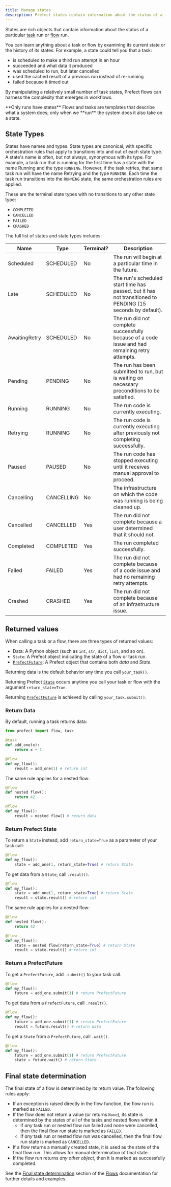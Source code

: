 ```yaml
---
title: Manage states
description: Prefect states contain information about the status of a flow or task run.
---
```


States are rich objects that contain information about the status of a particular [task](/3.0rc/develop/write-tasks) 
run or [flow](/3.0rc/develop/write-flows/) run.

You can learn anything about a task or flow by examining its current state or the 
history of its states. For example, a state could tell you that a task:

- is scheduled to make a third run attempt in an hour
- succeeded and what data it produced
- was scheduled to run, but later cancelled
- used the cached result of a previous run instead of re-running
- failed because it timed out

By manipulating a relatively small number of task states, Prefect flows can harness the complexity 
that emerges in workflows.

<Note>
**Only runs have states**
Flows and tasks are templates that describe what a system does; 
only when we **run** the system does it also take on a state.
</Note>

## State Types

States have names and types. State types are canonical, with specific orchestration rules that apply to transitions into 
and out of each state type. A state's name is often, but not always, synonymous with its type. For example, a task run 
that is running for the first time has a state with the name Running and the type `RUNNING`. However, if the task retries, 
that same task run will have the name Retrying and the type `RUNNING`. Each time the task run transitions into the `RUNNING` 
state, the same orchestration rules are applied.

These are the terminal state types with no transitions to any other state type:

- `COMPLETED`
- `CANCELLED`
- `FAILED`
- `CRASHED`

The full list of states and state types includes:
  
| Name | Type | Terminal? | Description
| --- | --- | --- | --- |
| Scheduled | SCHEDULED | No | The run will begin at a particular time in the future. |
| Late | SCHEDULED | No | The run's scheduled start time has passed, but it has not transitioned to PENDING (15 seconds by default). |
| <span class="no-wrap">AwaitingRetry</span> | SCHEDULED | No | The run did not complete successfully because of a code issue and had remaining retry attempts. |
| Pending | PENDING | No | The run has been submitted to run, but is waiting on necessary preconditions to be satisfied. |
| Running | RUNNING | No | The run code is currently executing. |
| Retrying | RUNNING | No | The run code is currently executing after previously not completing successfully. |
| Paused | PAUSED | No | The run code has stopped executing until it receives manual approval to proceed. |
| Cancelling | CANCELLING | No | The infrastructure on which the code was running is being cleaned up. |
| Cancelled | CANCELLED | Yes | The run did not complete because a user determined that it should not. |
| Completed | COMPLETED | Yes | The run completed successfully. |
| Failed | FAILED | Yes | The run did not complete because of a code issue and had no remaining retry attempts. |
| Crashed | CRASHED | Yes | The run did not complete because of an infrastructure issue. |

## Returned values

When calling a task or a flow, there are three types of returned values:

- Data: A Python object (such as `int`, `str`, `dict`, `list`, and so on).
- `State`: A Prefect object indicating the state of a flow or task run.
- [`PrefectFuture`](/3.0rc/api-ref/prefect/futures/#prefect.futures.PrefectFuture): A Prefect object that contains both _data_ and _State_.

Returning data is the default behavior any time you call `your_task()`.

Returning Prefect [`State`](/3.0rc/api-ref/server/schemas/states/) occurs anytime you call your task or flow with the argument `return_state=True`.

Returning [`PrefectFuture`](/3.0rc/api-ref/prefect/futures/#prefect.futures.PrefectFuture) is achieved by calling `your_task.submit()`.

### Return Data

By default, running a task returns data:

```python hl_lines="3-5"
from prefect import flow, task 

@task 
def add_one(x):
    return x + 1

@flow 
def my_flow():
    result = add_one(1) # return int
```

The same rule applies for a nested flow:

```python hl_lines="1-3"
@flow 
def nested flow():
    return 42 

@flow 
def my_flow():
    result = nested flow() # return data
```

### Return Prefect State

To return a `State` instead, add `return_state=True` as a parameter of your task call:

```python hl_lines="3-4"
@flow 
def my_flow():
    state = add_one(1, return_state=True) # return State
```

To get data from a `State`, call `.result()`.

```python hl_lines="4-5"
@flow 
def my_flow():
    state = add_one(1, return_state=True) # return State
    result = state.result() # return int
```

The same rule applies for a nested flow:

```python hl_lines="7-8"
@flow 
def nested flow():
    return 42 

@flow 
def my_flow():
    state = nested flow(return_state=True) # return State
    result = state.result() # return int
```

### Return a PrefectFuture

To get a `PrefectFuture`, add `.submit()` to your task call.

```python hl_lines="3-5"
@flow 
def my_flow():
    future = add_one.submit(1) # return PrefectFuture
```

To get data from a `PrefectFuture`, call `.result()`.

```python hl_lines="4-5"
@flow 
def my_flow():
    future = add_one.submit(1) # return PrefectFuture
    result = future.result() # return data
```

To get a `State` from a `PrefectFuture`, call `.wait()`.

```python hl_lines="4-5"
@flow 
def my_flow():
    future = add_one.submit(1) # return PrefectFuture
    state = future.wait() # return State
```

## Final state determination

The final state of a flow is determined by its return value.  The following rules apply:

- If an exception is raised directly in the flow function, the flow run is marked as `FAILED`.
- If the flow does not return a value (or returns `None`), its state is determined by the states of all of the tasks and nested flows within it.
  - If _any_ task run or nested flow run failed and none were cancelled, then the final flow run state is marked as `FAILED`.
  - If _any_ task run or nested flow run was cancelled, then the final flow run state is marked as `CANCELLED`.
- If a flow returns a manually created state, it is used as the state of the final flow run. This allows for manual determination of final state.
- If the flow run returns _any other object_, then it is marked as successfully completed.

See the [Final state determination](/3.0rc/develop/write-flows/#final-state-determination) section of the [Flows](/3.0rc/develop/write-flows/) 
documentation for further details and examples.
